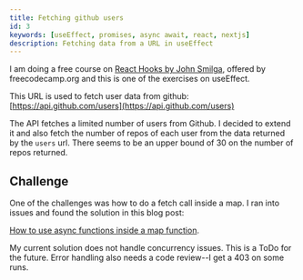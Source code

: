 ```yaml
---
title: Fetching github users
id: 3
keywords: [useEffect, promises, async await, react, nextjs]
description: Fetching data from a URL in useEffect
---
```

I am doing a free course on [React Hooks by John Smilga](https://youtu.be/4UZrsTqkcW4?t=19164), offered by freecodecamp.org and this is one of the exercises on useEffect. 

This URL is used to fetch user data from github: [https://api.github.com/users](https://api.github.com/users)

The API fetches a limited number of users from Github. I decided to extend it and also fetch the number of repos of each user from the data returned by the `users` url. There seems to be an upper bound of 30 on the number of repos returned.


## Challenge
One of the challenges was how to do a fetch call inside a map. I ran into issues and found the solution in this blog post:

[How to use async functions inside a map function](https://advancedweb.hu/how-to-use-async-functions-with-array-map-in-javascript/).

My current solution does not handle concurrency issues. This is a ToDo for the future. Error handling also needs a code review--I get a 403 on some runs.
